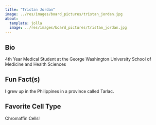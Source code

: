 ```yaml
---
title: "Tristan Jordan"
image: ../res/images/board_pictures/tristan_jordan.jpg
about:
  template: jolla
  image: ../res/images/board_pictures/tristan_jordan.jpg
---
```


## Bio
4th Year Medical Student at the George Washington University School of Medicine and Health Sciences

## Fun Fact(s)
I grew up in the Philippines in a province called Tarlac. 

## Favorite Cell Type
Chromaffin Cells!
